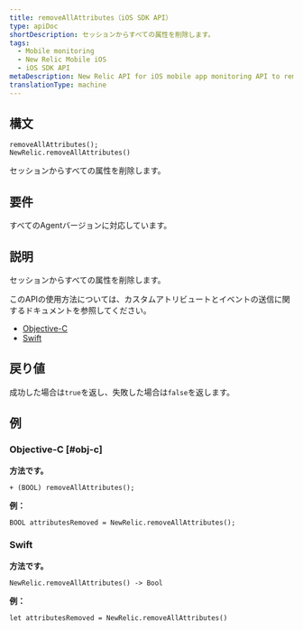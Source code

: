 ```yaml
---
title: removeAllAttributes（iOS SDK API）
type: apiDoc
shortDescription: セッションからすべての属性を削除します。
tags:
  - Mobile monitoring
  - New Relic Mobile iOS
  - iOS SDK API
metaDescription: New Relic API for iOS mobile app monitoring API to remove all attributes from the session.
translationType: machine
---
```


## 構文

```
removeAllAttributes();
NewRelic.removeAllAttributes()
```

セッションからすべての属性を削除します。

## 要件

すべてのAgentバージョンに対応しています。

## 説明

セッションからすべての属性を削除します。

このAPIの使用方法については、カスタムアトリビュートとイベントの送信に関するドキュメントを参照してください。

* [Objective-C](/docs/mobile-monitoring/new-relic-mobile-ios/install-configure/work-ios-sdk-api#objc-custom-att-events)
* [Swift](/docs/mobile-monitoring/new-relic-mobile-ios/install-configure/work-ios-sdk-api#swift-custom-att-events)

## 戻り値

成功した場合は`true`を返し、失敗した場合は`false`を返します。

## 例

### Objective-C [#obj-c]

**方法です。**

```
+ (BOOL) removeAllAttributes();
```

**例：**

```
BOOL attributesRemoved = NewRelic.removeAllAttributes();
```

### Swift

**方法です。**

```
NewRelic.removeAllAttributes() -> Bool
```

**例：**

```
let attributesRemoved = NewRelic.removeAllAttributes()
```